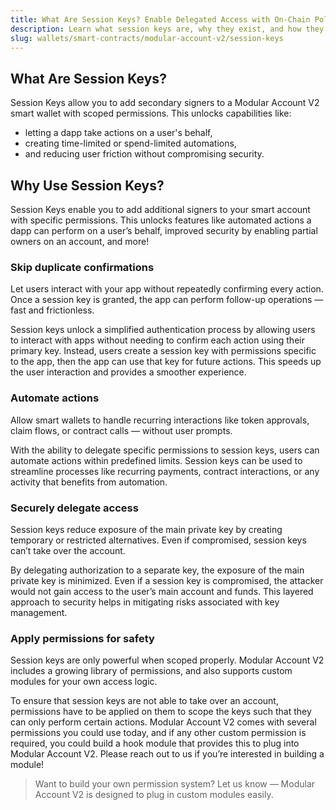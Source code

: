 ```yaml
---
title: What Are Session Keys? Enable Delegated Access with On-Chain Policy Controls
description: Learn what session keys are, why they exist, and how they enable secure delegation, automation, and streamlined UX in smart accounts.
slug: wallets/smart-contracts/modular-account-v2/session-keys
---
```


## What Are Session Keys?

Session Keys allow you to add secondary signers to a Modular Account V2 smart wallet with scoped permissions. This unlocks capabilities like:

- letting a dapp take actions on a user's behalf,
- creating time-limited or spend-limited automations,
- and reducing user friction without compromising security.

## Why Use Session Keys?

Session Keys enable you to add additional signers to your smart account with specific permissions. This unlocks features like automated actions a dapp can perform on a user’s behalf, improved security by enabling partial owners on an account, and more!

### Skip duplicate confirmations

Let users interact with your app without repeatedly confirming every action. Once a session key is granted, the app can perform follow-up operations — fast and frictionless.

Session keys unlock a simplified authentication process by allowing users to interact with apps without needing to confirm each action using their primary key. Instead, users create a session key with permissions specific to the app, then the app can use that key for future actions. This speeds up the user interaction and provides a smoother experience.

### Automate actions

Allow smart wallets to handle recurring interactions like token approvals, claim flows, or contract calls — without user prompts.

With the ability to delegate specific permissions to session keys, users can automate actions within predefined limits. Session keys can be used to streamline processes like recurring payments, contract interactions, or any activity that benefits from automation.

### Securely delegate access

Session keys reduce exposure of the main private key by creating temporary or restricted alternatives. Even if compromised, session keys can’t take over the account.

By delegating authorization to a separate key, the exposure of the main private key is minimized. Even if a session key is compromised, the attacker would not gain access to the user’s main account and funds. This layered approach to security helps in mitigating risks associated with key management.

### Apply permissions for safety

Session keys are only powerful when scoped properly. Modular Account V2 includes a growing library of permissions, and also supports custom modules for your own access logic.

To ensure that session keys are not able to take over an account, permissions have to be applied on them to scope the keys such that they can only perform certain actions. Modular Account V2 comes with several permissions you could use today, and if any other custom permission is required, you could build a hook module that provides this to plug into Modular Account V2. Please reach out to us if you’re interested in building a module!

> Want to build your own permission system? Let us know — Modular Account V2 is designed to plug in custom modules easily.
>